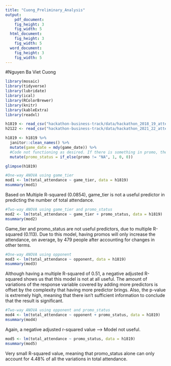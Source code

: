 ```yaml
---
title: "Cuong_Preliminary_Analysis"
output:
    pdf_document:
    fig_height: 3
    fig_width: 5
  html_document:
    fig_height: 3
    fig_width: 5
  word_document:
    fig_height: 3
    fig_width: 5
---
```


#Nguyen Ba Viet Cuong

```r
library(mosaic)
library(tidyverse)
library(lubridate)
library(ical)
library(RColorBrewer)
library(knitr)
library(kableExtra)
library(readxl)
```

```r
h1819 <- read_csv("hackathon-business-track/data/hackathon_2018_19_attendance.csv", show_col_types = FALSE)
h2122 <- read_csv("hackathon-business-track/data/hackathon_2021_22_attendance.csv", show_col_types = FALSE)
```

```r
h1819 <- h1819 %>%
  janitor::clean_names() %>%
  mutate(game_date = mdy(game_date)) %>%
  #Code not functioning as desired. If there is something in promo, then promo_status = 1, else = 0 but I got NA instead of 0
  mutate(promo_status = if_else(promo != "NA", 1, 0, 0))

glimpse(h1819)
```

```r
#One-way ANOVA using game_tier
mod1 <- lm(total_attendance ~ game_tier, data = h1819)
msummary(mod1)
```

Based on Multiple R-squared (0.0854), game_tier is not a useful predictor in predicting the number of total attendance. 


```r
#Two-way ANOVA using game_tier and promo_status
mod2 <- lm(total_attendance ~ game_tier + promo_status, data = h1819)
msummary(mod2)
```

Game_tier and promo_status are not useful predictors, due to multiple R-squared (0.113). Due to this model, having promos will only increase the attendance, on average, by 479 people after accounting for changes in other terms.

```r
#One-way ANOVA using opponent
mod3 <- lm(total_attendance ~ opponent, data = h1819)
msummary(mod3)
```

Although having a multiple R-squared of 0.51, a negative adjusted R-squared shows us that this model is not at all useful. The amount of variations of the response variable covered by adding more predictors is offset by the complexity that having more predictor brings. Also, the p-value is extremely high, meaning that there isn't sufficient information to conclude that the result is significant.

```r
#Two-way ANOVA using opponent and promo_status
mod4 <- lm(total_attendance ~ opponent + promo_status, data = h1819)
msummary(mod4)
```

Again, a negative adjusted r-squared value --> Model not useful.


```r
mod5 <- lm(total_attendance ~ promo_status, data = h1819)
msummary(mod5)
```

Very small R-squared value, meaning that promo_status alone can only account for 4.48% of all the variations in total attendance.
